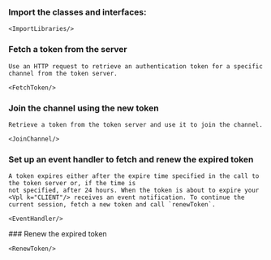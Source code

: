 
<PlatformWrapper platform="android, ios, macos, unity, react-js, web">

### Import the <Vpd k="SDK" /> classes and interfaces:

    <ImportLibraries/>

### Fetch a token from the server

    Use an HTTP request to retrieve an authentication token for a specific channel from the token server.

    <FetchToken/>

### Join the channel using the new token

    Retrieve a token from the token server and use it to join the channel.
    
    <JoinChannel/>

### Set up an event handler to fetch and renew the expired token

    A token expires either after the expire time specified in the call to the token server or, if the time is
    not specified, after 24 hours. When the token is about to expire your <Vpl k="CLIENT"/> receives an event notification. To continue the current session, fetch a new token and call `renewToken`.

    <EventHandler/>

<PlatformWrapper platform="unity">
### Renew the expired token

    <RenewToken/>
</PlatformWrapper>

</PlatformWrapper>
